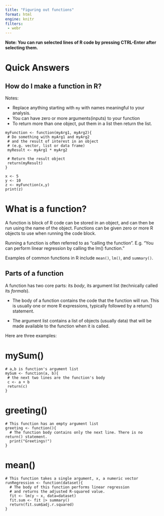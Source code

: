 ```yaml
---
title: "Figuring out functions"
format: html
engine: knitr
filters:
 - webr
---
```

**Note: You can run selected lines of R code by pressing CTRL-Enter after selecting them.**

# Quick Answers

::: panel-tabset

# How do I make a function in R?

Notes:

 * Replace anything starting with `my` with names meaningful to your analysis.
 * You can have zero or more arguments(inputs) to your function
 * To return more than one object, put them in a list then return the list.

```webr-r
myFunction <- function(myArg1, myArg2){
 # Do something with myArg1 and myArg2
 # and the result of interest in an object
 # (e.g. vector, list or data frame)
 myResult <- myArg1 * myArg2
 
 # Return the result object
 return(myResult)
}

x <- 5
y <- 10
z <- myFunction(x,y)
print(z)

```

:::

# What is a function?

A function is block of R code can be stored in an object, and can then be run using the name of the object. Functions can be given zero or more R objects to use when running the code block.

Running a function is often referred to as "calling the function". E.g. "You can perform linear regression by calling the lm() function."

Examples of common functions in R include `mean()`, `lm()`, and `summary()`. 

## Parts of a function
A function has two core parts: its *body*, its argument list (technically called its *formals*).

 - The body of a function contains the code that the function will run. This is usually one or more R expressions, typically followed by a return() statement.

 - The argument list contains a list of objects (usually data) that will be made available to the function when it is called.
 
 Here are three examples:
 
::: panel-tabset

# mySum()

```webr-r
# a,b is function's argument list
mySum <- function(a, b){
 # the next two lines are the function's body
 c <- a + b
 return(c)
}
```

# greeting()
```webr-r
# This function has an empty argument list
greeting <- function(){
  # The function body contains only the next line. There is no return() statement.
  print("Greetings!")
}
```

# mean() 
```webr-r
# This function takes a single argument, x, a numeric vector
runRegression <- function(dataset){
  # The body of this function performs linear regression
  # and returns the adjusted R-squared value.
  fit <- lm(y ~ x, data=dataset)
  fit.sum <- fit |> summary()
  return(fit.sum$adj.r.squared)
}
```
 
::: 


